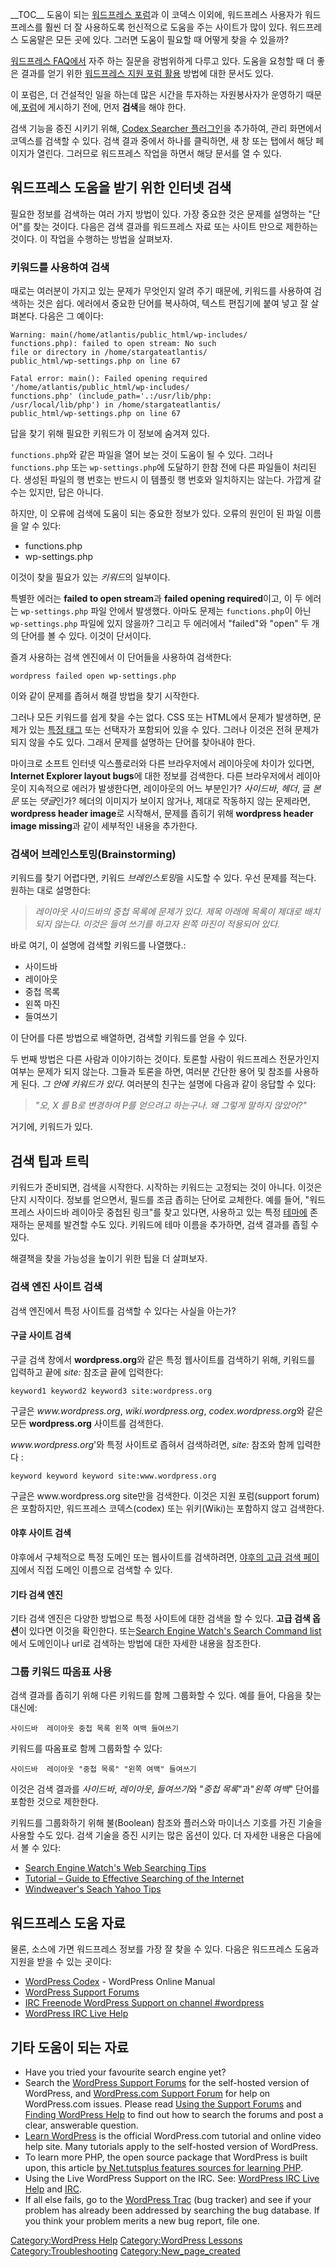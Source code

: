 {{Copyedit}}
{{Languages|
{{en|Finding WordPress Help}}
{{ko|Finding WordPress Help}}
{{lo|Finding_WordPress_Help}}
{{mya|Getting_More_Help}}
{{th|Finding WordPress Help}}
{{zh-tw|如何尋找 WordPress 協助}}
}}
__TOC__
도움이 되는 [http://www.wordpress.org/support 워드프레스 포럼]과 이 코덱스 이외에, 워드프레스 사용자가 워드프레스를 훨씬 더 잘 사용하도록 헌신적으로 도움을 주는 사이트가 많이 있다. 워드프레스 도움말은 모든 곳에 있다. 그러면 도움이 필요할 때 어떻게 찾을 수 있을까?

[[ko:FAQ|워드프레스 FAQ]]에서 자주 하는 질문을 광범위하게 다루고 있다. 도움을 요청할 때 더 좋은 결과를 얻기 위한 [[Using the Support Forums|워드프레스 지원 포럼 활용]] 방법에 대한 문서도 있다.

이 포럼은, 더 건설적인 일을 하는데 많은 시간을 투자하는 자원봉사자가 운영하기 때문에,[http://www.wordpress.org/support 포럼]에 게시하기 전에, 먼저 '''검색'''을 해야 한다.

검색 기능을 증진 시키기 위해, [http://redalt.com/Resources/Plugins/Codex+Search Codex  Searcher 플러그인]을 추가하여, 관리 화면에서 코덱스를 검색할 수 있다. 검색 결과 중에서 하나를 클릭하면, 새 창 또는 탭에서 해당 페이지가 열린다. 그러므로 워드프레스 작업을 하면서 해당 문서를 열 수 있다.

==워드프레스 도움을 받기 위한 인터넷 검색==

필요한 정보를 검색하는 여러 가지 방법이 있다. 가장 중요한 것은 문제를 설명하는 "단어"를 찾는 것이다. 다음은 검색 결과를 워드프레스 자료 또는 사이트 만으로  제한하는 것이다. 이 작업을 수행하는 방법을 살펴보자.

===키워드를 사용하여 검색===

때로는 여러분이 가지고 있는 문제가 무엇인지 알려 주기 때문에, 키워드를 사용하여 검색하는 것은 쉽다. 에러에서 중요한 단어를 복사하여, 텍스트 편집기에 붙여 넣고 잘 살펴본다. 다음은 그 예이다:

<pre>Warning: main(/home/atlantis/public_html/wp-includes/
functions.php): failed to open stream: No such
file or directory in /home/stargateatlantis/
public_html/wp-settings.php on line 67

Fatal error: main(): Failed opening required 
'/home/atlantis/public_html/wp-includes/
functions.php' (include_path='.:/usr/lib/php:
/usr/local/lib/php') in /home/stargateatlantis/
public_html/wp-settings.php on line 67</pre>

답을 찾기 위해 필요한 키워드가 이 정보에 숨겨져 있다.

<tt>functions.php</tt>와 같은 파일을 열어 보는 것이 도움이 될 수 있다. 그러나<tt>functions.php</tt> 또는 <tt>wp-settings.php</tt>에 도달하기 한참 전에 다른 파일들이 처리된다. 생성된 파일의 행 번호는 반드시 이 템플릿 행 번호와 일치하지는 않는다. 가깝게 갈 수는 있지만, 답은 아니다.

하지만, 이 오류에 검색에 도움이 되는 중요한 정보가 있다. 오류의 원인이 된 파일 이름을 알 수 있다:

* functions.php
* wp-settings.php

이것이 찾을 필요가 있는 ''키워드''의 일부이다.

특별한 에러는 '''failed to open stream'''과 '''failed opening required'''이고, 이 두 에러는 <tt>wp-settings.php</tt> 파일 안에서 발생했다. 아마도 문제는 <tt>functions.php</tt>이 아닌 <tt>wp-settings.php</tt> 파일에 있지 않을까?  그리고 두 에러에서 "failed"와 "open" 두 개의 단어를 볼 수 있다. 이것이 단서이다.

즐겨 사용하는 검색 엔진에서 이 단어들을 사용하여 검색한다:

 wordpress failed open wp-settings.php

이와 같이 문제를 좁혀서 해결 방법을 찾기 시작한다.

그러나 모든 키워드를 쉽게 찾을 수는 없다. CSS 또는 HTML에서 문제가 발생하면, 문제가 있는 [[Finding_Your_CSS_Styles|특정 태그]] 또는 선택자가 포함되어 있을 수 있다. 그러나 이것은 전혀 문제가 되지 않을 수도 있다. 그래서 문제를 설명하는 단어를 찾아내야 한다.

마이크로 소프트 인터넷 익스플로러와 다른 브라우저에서 레이아웃에 차이가 있다면, '''Internet Explorer layout bugs'''에 대한 정보를 검색한다. 다른 브라우저에서 레이아웃이 지속적으로 에러가 발생한다면, 레이아웃의 어느 부분인가? ''사이드바'', ''헤더'', 글 ''본문'' 또는 ''댓글''인가?  헤더의 이미지가 보이지 않거나, 제대로 작동하지 않는 문제라면, '''wordpress header image'''로 시작해서, 문제를 좁히기 위해 '''wordpress header image missing'''과 같이 세부적인 내용을 추가한다.

=== 검색어 브레인스토밍(Brainstorming) ===

키워드를 찾기 어렵다면, 키워드 ''브레인스토밍''을 시도할 수 있다. 우선 문제를 적는다. 원하는 대로 설명한다:

<blockquote><em>레이아웃 사이드바의 중첩 목록에 문제가 있다. 제목 아래에 목록이 제대로 배치되지 않는다. 이것은 들여 쓰기를 하고자 왼쪽 마진이 적용되어 있다.</em></blockquote>

바로 여기, 이 설명에 검색할 키워드를 나열했다.:

* 사이드바
* 레이아웃
* 중첩 목록
* 왼쪽 마진
* 들여쓰기

이 단어를 다른 방법으로 배열하면, 검색할 키워드를 얻을 수 있다.

두 번째 방법은 다른 사람과 이야기하는 것이다. 토론할 사람이 워드프레스 전문가인지 여부는 문제가 되지 않는다.  그들과 토론을 하면, 여러분 간단한 용어 및 참조를 사용하게 된다. ''그 안에 키워드가 있다''.  여러분의 친구는 설명에 다음과 같이 응답할 수 있다:

<blockquote>''"오, X 를 B로 변경하여 P를 얻으려고 하는구나. 왜 그렇게 말하지 않았어?"''</blockquote>

거기에, 키워드가 있다.

==검색 팁과 트릭==

키워드가 준비되면, 검색을 시작한다. 시작하는 키워드는 고정되는 것이 아니다. 이것은 단지 시작이다. 정보를 얻으면서, 필드를 조금 좁히는 단어로 교체한다. 예를 들어, "워드프레스 사이드바 레이아웃 중첩된 링크"를 찾고 있다면, 사용하고 있는 특정 [[Using Themes|테마]]에 존재하는 문제를 발견할 수도 있다. 키워드에 테마 이름을 추가하면, 검색 결과를 좁힐 수 있다.

해결책을 찾을 가능성을 높이기 위한 팁을 더 살펴보자.

===검색 엔진 사이트 검색===

검색 엔진에서 특정 사이트를 검색할 수 있다는 사실을 아는가?

==== 구글 사이트 검색 ====

구글 검색 창에서 '''wordpress.org'''와 같은 특정 웹사이트를 검색하기 위해, 키워드를 입력하고 끝에 ''site:'' 참조글 끝에 입력한다:

 keyword1 keyword2 keyword3 site:wordpress.org

구글은 ''www.wordpress.org'', ''wiki.wordpress.org'', ''codex.wordpress.org''와 같은 모든 '''wordpress.org''' 사이트를 검색한다.

''www.wordpress.org'''와 특정 사이트로 좁혀서 검색하려면, ''site:'' 참조와 함께 입력한다 :

 keyword keyword keyword site:www.wordpress.org

구글은  www.wordpress.org site만을 검색한다. 이것은 지원 포럼(support forum)은 포함하지만, 워드프레스 코덱스(codex) 또는 위키(Wiki)는 포함하지 않고 검색한다.

==== 야후 사이트 검색 ====

야후에서 구체적으로 특정 도메인 또는 웹사이트를 검색하려면, [http://search.yahoo.com/search/options?fr=fp-top&p= 야후의 고급 검색 페이지]에서 직접 도메인 이름으로 검색할 수 있다.

==== 기타 검색 엔진 ====

기타 검색 엔진은 다양한 방법으로 특정 사이트에 대한 검색을 할 수 있다. '''고급 검색 옵션'''이 있다면 이것을 확인한다. 또는[http://searchenginewatch.com/facts/article.php/2155981#Power%20Searching%20Commands Search Engine Watch's Search Command list]에서 도메인이나 url로 검색하는 방법에 대한 자세한 내용을 참조한다.

===그룹 키워드 따옴표 사용===

검색 결과를 좁히기 위해 다른 키워드를 함께 그룹화할 수 있다. 예를 들어, 다음을 찾는 대신에:

<pre>사이드바  레이아웃 중첩 목록 왼쪽 여백 들여쓰기</pre>

키워드를 따옴표로 함께 그룹화할 수 있다:

<pre>사이드바  레이아웃 "중첩 목록" "왼쪽 여백" 들여쓰기</pre>

이것은 검색 결과를 ''사이드바'', ''레이아웃'', ''들여쓰기''와 "''중첩 목록''"과"''왼쪽 여백''" 단어를 포함한 것으로 제한한다.

키워드를 그룹화하기 위해 불(Boolean) 참조와 플러스와 마이너스 기호를 가진 기술을 사용할 수도 있다. 검색 기술을 증진 시키는 많은 옵션이 있다. 더 자세한 내용은 다음에서 볼 수 있다:

* [http://searchenginewatch.com/facts/ Search Engine Watch's Web Searching Tips]
* [http://www.brightplanet.com/deepcontent/tutorials/search/index.asp Tutorial – Guide to Effective Searching of the Internet]
* [http://www.windweaver.com/searchyahoo.htm Windweaver's Seach Yahoo Tips]

==워드프레스 도움 자료==

물론, 소스에 가면 워드프레스 정보를 가장 잘 찾을 수 있다. 다음은 워드프레스 도움과 지원을 받을 수 있는 곳이다:

* [[Main_Page|WordPress Codex]] - WordPress Online Manual
* [http://www.wordpress.org/support/ WordPress Support Forums]
* [[IRC|IRC Freenode WordPress Support on channel #wordpress]]
* [[WordPress IRC Live Help]]

== 기타 도움이 되는 자료 ==

* Have you tried your favourite search engine yet?
* Search the [http://wordpress.org/support WordPress Support Forums] for the self-hosted version of WordPress, and [http://wordpress.com/support/ WordPress.com Support Forum] for help on WordPress.com issues. Please read [[Using the Support Forums]] and [[Finding WordPress Help]] to find out how to search the forums and post a clear, answerable question.
* [http://learn.wordpress.com/ Learn WordPress] is the official WordPress.com tutorial and online video help site. Many tutorials apply to the self-hosted version of WordPress.
* To learn more PHP, the open source package that WordPress is built upon, this article [http://net.tutsplus.com/tutorials/php/the-best-way-to-learn-php/ by Net.tutsplus features sources for learning PHP].
* Using the Live WordPress Support on the IRC. See: [[WordPress IRC Live Help]] and [[IRC]].
* If all else fails, go to the [http://trac.wordpress.org/ WordPress Trac] (bug tracker) and see if your problem has already been addressed by searching the bug database. If you think your problem merits a new bug report, file one.


[[Category:WordPress Help]]
[[Category:WordPress Lessons]]
[[Category:Troubleshooting]]

[[Category:New_page_created]]
